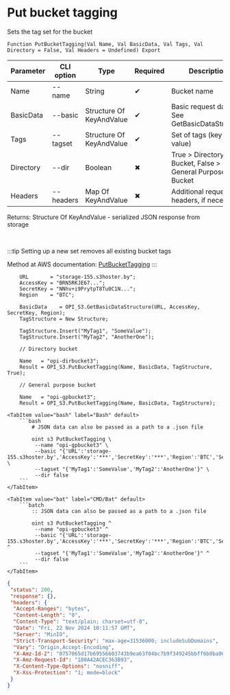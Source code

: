 ﻿---
sidebar_position: 7
description:  Sets the tag set for the bucketСтраницы
keywords: [1C, 1С, 1С:Enterprise, 1С:Enterprise 8.3, API, Integration, Services, Exchange, OneScript, CLI, S3]
---


# Put bucket tagging
 Sets the tag set for the bucket



`Function PutBucketTagging(Val Name, Val BasicData, Val Tags, Val Directory = False, Val Headers = Undefined) Export`

  | Parameter | CLI option | Type | Required | Description |
  |-|-|-|-|-|
  | Name | --name | String | &#x2714; | Bucket name |
  | BasicData | --basic | Structure Of KeyAndValue | &#x2714; | Basic request data. See GetBasicDataStructure |
  | Tags | --tagset | Structure Of KeyAndValue | &#x2714; | Set of tags (key and value) |
  | Directory | --dir | Boolean | &#x2716; | True > Directory Bucket, False > General Purpose Bucket |
  | Headers | --headers | Map Of KeyAndValue | &#x2716; | Additional request headers, if necessary |

  
  Returns:  Structure Of KeyAndValue - serialized JSON response from storage

<br/>

:::tip
Setting up a new set removes all existing bucket tags

Method at AWS documentation: [PutBucketTagging](https://docs.aws.amazon.com/AmazonS3/latest/API/API_PutBucketTagging.html)
:::
<br/>



```bsl title="1C:Enterprise/OneScript code example"
    URL       = "storage-155.s3hoster.by";
    AccessKey = "BRN5RKJE67...";
    SecretKey = "NNhv+i9PrytpT8Tu0C1N...";
    Region    = "BTC";

    BasicData    = OPI_S3.GetBasicDataStructure(URL, AccessKey, SecretKey, Region);
    TagStructure = New Structure;

    TagStructure.Insert("MyTag1", "SomeValue");
    TagStructure.Insert("MyTag2", "AnotherOne");

    // Directory bucket

    Name   = "opi-dirbucket3";
    Result = OPI_S3.PutBucketTagging(Name, BasicData, TagStructure, True);

    // General purpose bucket

    Name   = "opi-gpbucket3";
    Result = OPI_S3.PutBucketTagging(Name, BasicData, TagStructure);
```
 

 <Tabs>
  
    <TabItem value="bash" label="Bash" default>
        ```bash
            # JSON data can also be passed as a path to a .json file
            
            oint s3 PutBucketTagging \
             --name "opi-gpbucket3" \
             --basic "{'URL':'storage-155.s3hoster.by','AccessKey':'***','SecretKey':'***','Region':'BTC','Service':'s3'}" \
             --tagset "{'MyTag1':'SomeValue','MyTag2':'AnotherOne'}" \
             --dir false
        ```
    </TabItem>
  
    <TabItem value="bat" label="CMD/Bat" default>
        ```batch
            :: JSON data can also be passed as a path to a .json file
            
            oint s3 PutBucketTagging ^
             --name "opi-gpbucket3" ^
             --basic "{'URL':'storage-155.s3hoster.by','AccessKey':'***','SecretKey':'***','Region':'BTC','Service':'s3'}" ^
             --tagset "{'MyTag1':'SomeValue','MyTag2':'AnotherOne'}" ^
             --dir false
        ```
    </TabItem>
</Tabs>


```json title="Result"
{
 "status": 200,
 "response": {},
 "headers": {
  "Accept-Ranges": "bytes",
  "Content-Length": "0",
  "Content-Type": "text/plain; charset=utf-8",
  "Date": "Fri, 22 Nov 2024 10:11:57 GMT",
  "Server": "MinIO",
  "Strict-Transport-Security": "max-age=31536000; includeSubDomains",
  "Vary": "Origin,Accept-Encoding",
  "X-Amz-Id-2": "0757065d17b69556603743b9ea63f04bc7b9f349245bbff6b0ba901258e9c169",
  "X-Amz-Request-Id": "180A42ACEC363B93",
  "X-Content-Type-Options": "nosniff",
  "X-Xss-Protection": "1; mode=block"
 }
}
```
